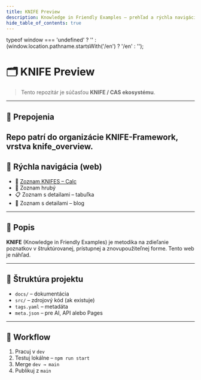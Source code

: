 ```yaml
---
title: KNIFE Preview
description: Knowledge in Friendly Examples – prehľad a rýchla navigácia
hide_table_of_contents: true
---
```


  typeof window === 'undefined' ? '' :
  (window.location.pathname.startsWith('/en') ? '/en' : '');

# 🗂 KNIFE Preview  
> Tento repozitár je súčasťou **KNIFE / CAS ekosystému**.
---

## 🔗 Prepojenia
Repo patrí do organizácie **KNIFE-Framework**, vrstva **knife_overview**.
---

## 🚀 Rýchla navigácia (web)

<ul>
  <li>📑 <a href="https://knife-framework.github.io/knifes_overview/files/20250420-KNIFES_with_SFIA.ods">Zoznam KNIFES – Calc</a></li>
  <li>📄 <Link to={`${localePrefix}/docs/sk/7Ds/D1-Management/Strategy/KNIFEsOverview`}>Zoznam hrubý</Link></li>
  <li>📋 <Link to={`${localePrefix}/docs/sk/7Ds/D1-Management/Strategy/KNIFE_Overview_List`}>Zoznam s detailami – tabuľka</Link></li>
  <li>📰 <Link to={`${localePrefix}/docs/sk/7Ds/D1-Management/Strategy/KNIFE_Overview_Details`}>Zoznam s detailami – blog</Link></li>
</ul>

---

## 🧾 Popis
**KNIFE** (Knowledge in Friendly Examples) je metodika na zdieľanie poznatkov v štruktúrovanej, prístupnej a znovupoužiteľnej forme. Tento web je náhľad.

---

## 📁 Štruktúra projektu
- `docs/` – dokumentácia  
- `src/` – zdrojový kód (ak existuje)  
- `tags.yaml` – metadáta  
- `meta.json` – pre AI, API alebo Pages



---


## 🔄 Workflow
1. Pracuj v `dev`  
2. Testuj lokálne – `npm run start`  
3. Merge `dev → main`  
4. Publikuj z `main`
